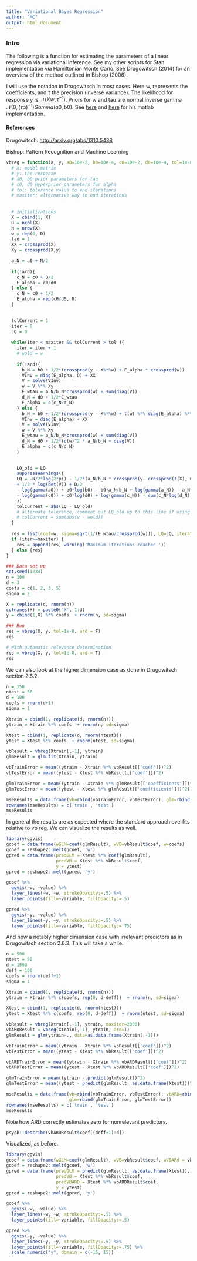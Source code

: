 ```yaml
---
title: "Variational Bayes Regression"
author: "MC"
output: html_document
---
```


### Intro
The following is a function for estimating the parameters of a linear regression via variational inference. See my other scripts for Stan implementation via Hamiltonian Monte Carlo.  See Drugowitsch (2014) for an overview of the method outlined in Bishop (2006).

I will use the notation in Drugowitsch in most cases. Here w, represents the coefficients, and $\tau$ the precision (inverse variance). The likelihood for response y is $\mathcal{N}(Xw, \tau^{-1})$. Priors for w and tau are normal inverse gamma $\mathcal{N}(0, (\tau\alpha)^{-1}) Gamma(a0,b0)$. See [here](https://github.com/jdrugo/vb_linear/blob/master/vb_linear_fit.m) and [here](https://github.com/jdrugo/vb_linear/blob/master/vb_linear_fit_ard.m) for his matlab implementation.

#### References
Drugowitsch: <http://arxiv.org/abs/1310.5438>

Bishop: Pattern Recognition and Machine Learning

```r
vbreg = function(X, y, a0=10e-2, b0=10e-4, c0=10e-2, d0=10e-4, tol=1e-8, maxiter=1000, ard=F){
  # X: model matrix
  # y: the response
  # a0, b0 prior parameters for tau
  # c0, d0 hyperprior parameters for alpha
  # tol: tolerance value to end iterations
  # maxiter: alternative way to end iterations
  
  
  # initializations
  X = cbind(1, X)
  D = ncol(X)
  N = nrow(X)
  w = rep(0, D) 
  tau = 1
  XX = crossprod(X)
  Xy = crossprod(X,y)

  a_N = a0 + N/2
  
  if(!ard){
    c_N = c0 + D/2
    E_alpha = c0/d0  
  } else {
    c_N = c0 + 1/2
    E_alpha = rep(c0/d0, D)
  }
  

  tolCurrent = 1
  iter = 0
  LQ = 0
  
  while(iter < maxiter && tolCurrent > tol ){
    iter = iter + 1
    # wold = w
    
    if(!ard){
      b_N = b0 + 1/2*(crossprod(y - X%*%w) + E_alpha * crossprod(w))
      VInv = diag(E_alpha, D) + XX
      V = solve(VInv)
      w = V %*% Xy
      E_wtau = a_N/b_N*crossprod(w) + sum(diag(V))
      d_N = d0 + 1/2*E_wtau
      E_alpha = c(c_N/d_N)
    } else {
      b_N = b0 + 1/2*(crossprod(y - X%*%w) + t(w) %*% diag(E_alpha) %*% w)
      VInv = diag(E_alpha) + XX
      V = solve(VInv)
      w = V %*% Xy
      E_wtau = a_N/b_N*crossprod(w) + sum(diag(V))
      d_N = d0 + 1/2*(c(w)^2 * a_N/b_N + diag(V))
      E_alpha = c(c_N/d_N)
    }

    
    LQ_old = LQ
    suppressWarnings({
    LQ = -N/2*log(2*pi) - 1/2*(a_N/b_N * crossprod(y- crossprod(t(X), w)) + sum(XX * V)) 
    + 1/2 * log(det(V)) + D/2
    - log(gamma(a0)) + a0*log(b0) - b0*a_N/b_N + log(gamma(a_N)) - a_N*log(b_N) + a_N
    - log(gamma(c0)) + c0*log(d0) + log(gamma(c_N)) - sum(c_N*log(d_N))
    })
    tolCurrent = abs(LQ - LQ_old)
    # alternate tolerance, comment out LQ_old up to this line if using
    # tolCurrent = sum(abs(w - wold))  
  }
  
  res = list(coef=w, sigma=sqrt(1/(E_wtau/crossprod(w))), LQ=LQ, iterations=iter, tol=tolCurrent)
  if (iter>=maxiter) {
    res = append(res, warning('Maximum iterations reached.'))
  } else {res}
}

### Data set up
set.seed(1234)
n = 100
d = 3
coefs = c(1, 2, 3, 5)
sigma = 2

X = replicate(d, rnorm(n))
colnames(X) = paste0('X', 1:d)
y = cbind(1,X) %*% coefs  + rnorm(n, sd=sigma)

### Run 
res = vbreg(X, y, tol=1e-8, ard = F)
res

# With automatic relevance determination
res = vbreg(X, y, tol=1e-8, ard = T)
res
```

We can also look at the higher dimension case as done in Drugowitsch section 2.6.2.

```r
n = 150
ntest = 50
d = 100
coefs = rnorm(d+1)
sigma = 1

Xtrain = cbind(1, replicate(d, rnorm(n)))
ytrain = Xtrain %*% coefs  + rnorm(n, sd=sigma)

Xtest = cbind(1, replicate(d, rnorm(ntest)))
ytest = Xtest %*% coefs  + rnorm(ntest, sd=sigma)

vbResult = vbreg(Xtrain[,-1], ytrain)
glmResult = glm.fit(Xtrain, ytrain)

vbTrainError = mean((ytrain - Xtrain %*% vbResult[['coef']])^2)
vbTestError = mean((ytest - Xtest %*% vbResult[['coef']])^2)

glmTrainError = mean((ytrain - Xtrain %*% glmResult[['coefficients']])^2)
glmTestError = mean((ytest - Xtest %*% glmResult[['coefficients']])^2)

mseResults = data.frame(vb=rbind(vbTrainError, vbTestError), glm=rbind(glmTrainError, glmTestError))
rownames(mseResults) = c('train', 'test')
mseResults
```

In general the results are as expected where the standard approach overfits relative to vb reg.  We can visualize the results as well.

```r
library(ggvis)
gcoef = data.frame(wGLM=coef(glmResult), wVB=vbResult$coef, w=coefs)
gcoef = reshape2::melt(gcoef, 'w')
gpred = data.frame(predGLM = Xtest %*% coef(glmResult),
                   predVB = Xtest %*% vbResult$coef,
                   y = ytest)
gpred = reshape2::melt(gpred, 'y')

gcoef %>%
  ggvis(~w, ~value) %>%
  layer_lines(~w, ~w, strokeOpacity:=.5) %>%
  layer_points(fill=~variable, fillOpacity:=.5)

gpred %>%
  ggvis(~y, ~value) %>%
  layer_lines(~y, ~y, strokeOpacity:=.5) %>%
  layer_points(fill=~variable, fillOpacity:=.75)
```

And now a notably higher dimension case with irrelevant predictors as in Drugowitsch section 2.6.3.  This will take a while.

```r
n = 500
ntest = 50
d = 1000
deff = 100
coefs = rnorm(deff+1)
sigma = 1

Xtrain = cbind(1, replicate(d, rnorm(n)))
ytrain = Xtrain %*% c(coefs, rep(0, d-deff))  + rnorm(n, sd=sigma)

Xtest = cbind(1, replicate(d, rnorm(ntest)))
ytest = Xtest %*% c(coefs, rep(0, d-deff))  + rnorm(ntest, sd=sigma)

vbResult = vbreg(Xtrain[,-1], ytrain, maxiter=2000)
vbARDResult = vbreg(Xtrain[,-1], ytrain, ard=T)
glmResult = glm(ytrain~., data=as.data.frame(Xtrain[,-1]))

vbTrainError = mean((ytrain - Xtrain %*% vbResult[['coef']])^2)
vbTestError = mean((ytest - Xtest %*% vbResult[['coef']])^2)

vbARDTrainError = mean((ytrain - Xtrain %*% vbARDResult[['coef']])^2)
vbARDTestError = mean((ytest - Xtest %*% vbARDResult[['coef']])^2)

glmTrainError = mean((ytrain - predict(glmResult))^2)
glmTestError = mean((ytest - predict(glmResult, as.data.frame(Xtest)))^2)

mseResults = data.frame(vb=rbind(vbTrainError, vbTestError), vbARD=rbind(vbARDTrainError, vbARDTestError), 
                        glm=rbind(glmTrainError, glmTestError))
rownames(mseResults) = c('train', 'test')
mseResults
```

Note how ARD correctly estimates zero for nonrelevant predictors.
```r
psych::describe(vbARDResult$coef[(deff+1):d])
```


Visualized, as before.

```r
library(ggvis)
gcoef = data.frame(wGLM=coef(glmResult), wVB=vbResult$coef, wVBARd = vbARDResult$coef, w=c(coefs, rep(0,d-deff)))
gcoef = reshape2::melt(gcoef, 'w')
gpred = data.frame(predGLM = predict(glmResult, as.data.frame(Xtest)),
                   predVB = Xtest %*% vbResult$coef,
                   predVBARD = Xtest %*% vbARDResult$coef,
                   y = ytest)
gpred = reshape2::melt(gpred, 'y')

gcoef %>%
  ggvis(~w, ~value) %>%
  layer_lines(~w, ~w, strokeOpacity:=.5) %>%
  layer_points(fill=~variable, fillOpacity:=.5)

gpred %>%
  ggvis(~y, ~value) %>%
  layer_lines(~y, ~y, strokeOpacity:=.5) %>%
  layer_points(fill=~variable, fillOpacity:=.75) %>%
  scale_numeric("y", domain = c(-15, 15))
```
